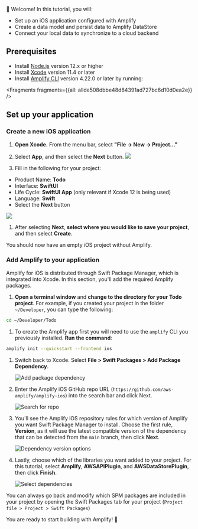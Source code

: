 
👋 Welcome! In this tutorial, you will:

- Set up an iOS application configured with Amplify
- Create a data model and persist data to Amplify DataStore
- Connect your local data to synchronize to a cloud backend

## Prerequisites

- Install [Node.js](https://nodejs.org/en/) version 12.x or higher
- Install [Xcode](https://developer.apple.com/xcode/downloads/) version 11.4 or later
- Install [Amplify CLI](/cli/cli) version 4.22.0 or later by running:

  


<Fragments fragments={{all: allde508dbbe48d84391ad727bc6d10d0ea2e}} />

## Set up your application

### Create a new iOS application

1. **Open Xcode.** From the menu bar, select **"File -> New -> Project..."**

2. Select **App**, and then select the **Next** button.
  ![](/images/lib/getting-started/ios/set-up-ios-select-project-template.png)

1. Fill in the following for your project:
  * Product Name: **Todo**
  * Interface: **SwiftUI**
  * Life Cycle: **SwiftUI App** (only relevant if Xcode 12 is being used)
  * Language: **Swift**
  * Select the **Next** button

  ![](/images/lib/getting-started/ios/set-up-ios-studio-configure-your-project.png)

1. After selecting **Next**, **select where you would like to save your project**, and then select **Create**.

  You should now have an empty iOS project without Amplify.

### Add Amplify to your application

Amplify for iOS is distributed through Swift Package Manager, which is integrated into Xcode. In this section, you'll add the required Amplify packages.

1. **Open a terminal window** and **change to the directory for your Todo project**. For example, if you created your project in the folder `~/Developer`, you can type the following:
  ```bash
  cd ~/Developer/Todo
  ```

1. To create the Amplify app first you will need to use the `amplify` CLI you previously installed. **Run the command**:
  ```bash
  amplify init --quickstart --frontend ios
  ```

1. Switch back to Xcode. Select **File > Swift Packages > Add Package Dependency**.

    ![Add package dependency](/images/project-setup/20_4_add-package-dependency.png)

1. Enter the Amplify iOS GitHub repo URL (`https://github.com/aws-amplify/amplify-ios`) into the search bar and click Next.

    ![Search for repo](/images/project-setup/20_5_search-amplify-repo.png)

1. You'll see the Amplify iOS repository rules for which version of Amplify you want Swift Package Manager to install. Choose the first rule, **Version**, as it will use the latest compatible version of the dependency that can be detected from the `main` branch, then click **Next**.

    ![Dependency version options](/images/project-setup/20_6_dependency-version-options.png)

1. Lastly, choose which of the libraries you want added to your project. For this tutorial, select **Amplify**, **AWSAPIPlugin**, and **AWSDataStorePlugin**, then click **Finish**.

    ![Select dependencies](/images/project-setup/20_7_select-dependencies.png)

<Callout>

You can always go back and modify which SPM packages are included in your project by opening the Swift Packages tab for your project (`Project file > Project > Swift Packages`)

</Callout>

You are ready to start building with Amplify! 🎉
